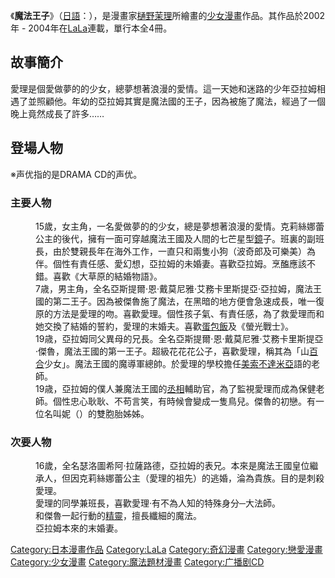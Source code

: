 {{Infobox animanga/Headerofja
|標題= 魔法王子
|圖像= MeruPuri_Comic_Cover01.jpg
|尺寸= 240px
|說明= 
|日文名稱= めるぷり メルヘン☆プリンス 
|英文名稱= MeruPuri: Märchen Prince
|假名= 
|羅馬字= MeruPuri: Meruhen Purinsu
|類型= [[少女漫畫|少女漫畫]]
}}
{{Infobox animanga/Manga
|標題= 
|作者= [[樋野茉理|樋野茉理]]
|作畫= 
|出版社= {{flagicon|Japan}} [[白泉社|白泉社]]
|其他出版社= 
|連載雜誌= [[LaLa|LaLa]]
|開始= 2002年8月
|結束= 2004年9月
|冊數= 全4冊
}}
{{Infobox animanga/Footerofja}} 
 
《'''魔法王子'''》（[[日語|日語]]：'''{{lang|ja|めるぷり メルヘン☆プリンス}}'''），是漫畫家[[樋野茉理|樋野茉理]]所繪畫的[[少女漫畫|少女漫畫]]作品。其作品於2002年 - 2004年在[[LaLa|LaLa]]連載，單行本全4冊。

==故事簡介==
愛理是個愛做夢的的少女，總夢想著浪漫的愛情。這一天她和迷路的少年亞拉姆相遇了並照顧他。年幼的亞拉姆其實是魔法國的王子，因為被施了魔法，經過了一個晚上竟然成長了許多……

==登場人物==
※声优指的是DRAMA CD的声优。
===主要人物===
;{{nihongo|星名 愛理|星名 アイリ（ほしな あいり）|Hoshina Airi|聲優：[[折笠富美子|折笠富美子]]}}
:15歲，女主角，一名愛做夢的的少女，總是夢想著浪漫的愛情。克莉絲娜蕾公主的後代，擁有一面可穿越魔法王國及人間的七芒星型[[鏡|鏡]]子。班裏的副班長，由於雙親長年在海外工作，一直只和兩隻小狗（波奇郎及可樂美）為伴。個性有責任感、愛幻想，亞拉姆的未婚妻。喜歡亞拉姆。烹醢應該不錯。喜歡《大草原的結婚物語》。
;{{nihongo|亞拉姆|アラム|Aram|聲優：[[甲斐田雪|甲斐田雪]]（幼年）/[[綠川光|綠川光]]（成年）}}
:7歳，男主角，全名亞斯提爾·恩·戴莫尼雅·艾務卡里斯提亞·亞拉姆，魔法王國的第二王子。因為被傑魯施了魔法，在黑暗的地方便會急速成長，唯一復原的方法是愛理的吻。喜歡愛理。個性孩子氣、有責任感，為了救愛理而和她交換了結婚的誓約，愛理的末婚夫。喜歡[[蛋包飯|蛋包飯]]及《螢光戰士》。
;{{nihongo|傑魯|ジェイル|Jeile|聲優：[[岸尾大輔|岸尾大輔]]}}
:19歳，亞拉姆同父異母的兄長。全名亞斯提爾·恩·戴莫尼雅·艾務卡里斯提亞·傑魯，魔法王國的第一王子。超級花花花公子，喜歡愛理，稱其為「山[[百合|百合]]少女」。魔法王國的魔導軍總帥。於愛理的學校擔任[[美索不達米亞|美索不達米亞]]語的老師。
;{{nihongo|雷|レイ|Rei|聲優：[[佐佐木望|佐佐木望]]}}
:19歳，亞拉姆的僕人兼魔法王國的[[丞相|丞相]]輔助官，為了監視愛理而成為保健老師。個性忠心耿耿、不苟言笑，有時候會變成一隻鳥兒。傑魯的初戀。有一位名叫妮（{{lang|ba|ネイ}}）的雙胞胎姊姊。

===次要人物===
;{{nihongo|拉兹|ラザ|Raz|}}
:16歲，全名瑟洛圖希阿·拉薩路德，亞拉姆的表兄。本來是魔法王國皇位繼承人，但因克莉絲娜蕾公主（愛理的祖先）的逃婚，淪為貴族。目的是刺殺愛理。
;{{nihongo|仲央路|なかおじ|Nakaoji|聲優：[[私市淳|私市淳]]}}
:愛理的同學兼班長，喜歡愛理‧有不為人知的特殊身分─大法師。
;{{nihongo|瑪露露|マルル|Maruru|聲優：[[小暮英麻|小暮英麻]]}}
:和傑魯一起行動的[[精靈|精靈]]，擅長纖細的魔法。
;{{nihongo|瑪利亞貝露|マリアベル|Mariabel|}}
:亞拉姆本來的末婚妻。

{{DEFAULTSORT:MeruPuri: Meruhen Purinsu}}
[[Category:日本漫畫作品|Category:日本漫畫作品]]
[[Category:LaLa|Category:LaLa]]
[[Category:奇幻漫畫|Category:奇幻漫畫]]
[[Category:戀愛漫畫|Category:戀愛漫畫]]
[[Category:少女漫畫|Category:少女漫畫]]
[[Category:魔法題材漫畫|Category:魔法題材漫畫]]
[[Category:广播剧CD|Category:广播剧CD]]